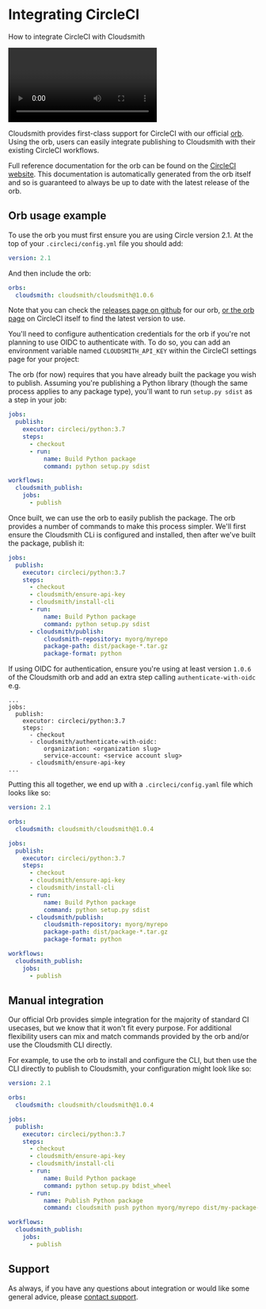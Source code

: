 
# Integrating CircleCI

How to integrate CircleCI with Cloudsmith

<Video wistiaId="lbsjucl9kg"></Video>

Cloudsmith provides first-class support for CircleCI with our official [orb](https://circleci.com/orbs/registry/orb/cloudsmith/cloudsmith). Using the orb, users can easily integrate publishing to Cloudsmith with their existing CircleCI workflows.

Full reference documentation for the orb can be found on the [CircleCI website](https://circleci.com/orbs/registry/orb/cloudsmith/cloudsmith). This documentation is automatically generated from the orb itself and so is guaranteed to always be up to date with the latest release of the orb.

<NoCodeUploadingSnippet />

<Card
    title="cloudsmith-circleci-orb"
    description="A reusable orb to integrate CircleCI"
    href="https://github.com/cloudsmith-io/orb"
    linkText="A reusable orb to integrate CircleCI"
    icon="utility/documentation"
  />

## Orb usage example

To use the orb you must first ensure you are using Circle version 2.1. At the top of your `.circleci/config.yml` file you should add:

```yaml
version: 2.1
```

And then include the orb:

```yaml
orbs:
  cloudsmith: cloudsmith/cloudsmith@1.0.6
```

Note that you can check the [releases page on github](https://github.com/cloudsmith-io/orb/releases) for our orb, [or the orb page](https://circleci.com/developer/orbs/orb/cloudsmith/cloudsmith) on CircleCI itself to find the latest version to use.

You'll need to configure authentication credentials for the orb if you're not planning to use OIDC to authenticate with. To do so, you can add an environment variable named `CLOUDSMITH_API_KEY` within the CircleCI settings page for your project:

<BlockImage src={envVarimage} alt=""></BlockImage>

The orb (for now) requires that you have already built the package you wish to publish. Assuming you're publishing a Python library (though the same process applies to any package type), you'll want to run `setup.py sdist` as a step in your job:

```yaml
jobs:
  publish:
    executor: circleci/python:3.7
    steps:
      - checkout
      - run:
          name: Build Python package
          command: python setup.py sdist

workflows:
  cloudsmith_publish:
    jobs:
      - publish
```

Once built, we can use the orb to easily publish the package. The orb provides a number of commands to make this process simpler. We'll first ensure the Cloudsmith CLi is configured and installed, then after we've built the package, publish it:

```yaml
jobs:
  publish:
    executor: circleci/python:3.7
    steps:
      - checkout
      - cloudsmith/ensure-api-key
      - cloudsmith/install-cli
      - run:
          name: Build Python package
          command: python setup.py sdist
      - cloudsmith/publish:
          cloudsmith-repository: myorg/myrepo
          package-path: dist/package-*.tar.gz
          package-format: python
```

If using OIDC for authentication, ensure you're using at least version `1.0.6` of the Cloudsmith orb and add an extra step calling `authenticate-with-oidc` e.g.

```
...
jobs:
  publish:
    executor: circleci/python:3.7
    steps:
      - checkout
      - cloudsmith/authenticate-with-oidc:
          organization: <organization slug>
          service-account: <service account slug>
      - cloudsmith/ensure-api-key
...
```

Putting this all together, we end up with a `.circleci/config.yaml` file which looks like so:

```yaml
version: 2.1

orbs:
  cloudsmith: cloudsmith/cloudsmith@1.0.4

jobs:
  publish:
    executor: circleci/python:3.7
    steps:
      - checkout
      - cloudsmith/ensure-api-key
      - cloudsmith/install-cli
      - run:
          name: Build Python package
          command: python setup.py sdist
      - cloudsmith/publish:
          cloudsmith-repository: myorg/myrepo
          package-path: dist/package-*.tar.gz
          package-format: python

workflows:
  cloudsmith_publish:
    jobs:
      - publish
```

## Manual integration

Our official Orb provides simple integration for the majority of standard CI usecases, but we know that it won't fit every purpose. For additional flexibility users can mix and match commands provided by the orb and/or use the Cloudsmith CLI directly.

For example, to use the orb to install and configure the CLI, but then use the CLI directly to publish to Cloudsmith, your configuration might look like so:

```yaml
version: 2.1

orbs:
  cloudsmith: cloudsmith/cloudsmith@1.0.4

jobs:
  publish:
    executor: circleci/python:3.7
    steps:
      - checkout
      - cloudsmith/ensure-api-key
      - cloudsmith/install-cli
      - run:
          name: Build Python package
          command: python setup.py bdist_wheel
      - run:
          name: Publish Python package
          command: cloudsmith push python myorg/myrepo dist/my-package-0.1.0.whl

workflows:
  cloudsmith_publish:
    jobs:
      - publish
```

## Support

As always, if you have any questions about integration or would like some general advice, please [contact support](https://cloudsmith.com/company/contact-us).
